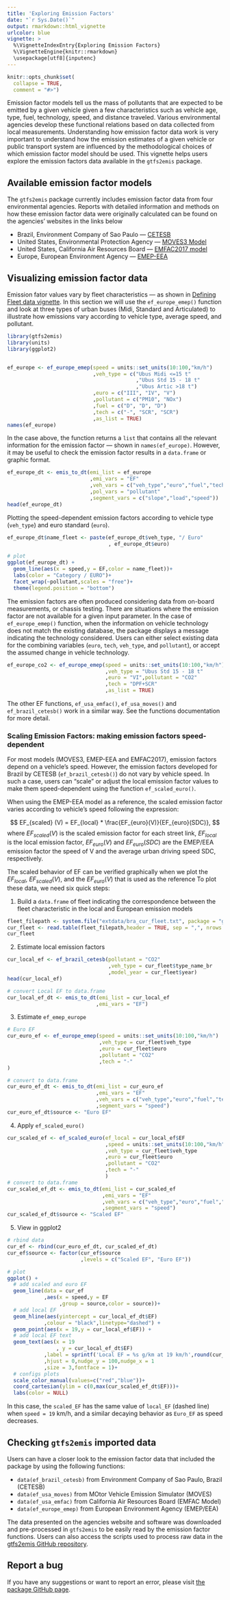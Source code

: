 ```yaml
---
title: 'Exploring Emission Factors'
date: "`r Sys.Date()`"
output: rmarkdown::html_vignette
urlcolor: blue
vignette: >
  %\VignetteIndexEntry{Exploring Emission Factors} 
  %\VignetteEngine{knitr::rmarkdown} 
  \usepackage[utf8]{inputenc}
---
```


```r
knitr::opts_chunk$set(
  collapse = TRUE,
  comment = "#>")
```

Emission factor models tell us the mass of pollutants that are expected to be emitted by a given vehicle given a few characteristics such as vehicle age, type, fuel, technology, speed, and distance traveled. Various environmental agencies develop these functional relations based on data collected from local measurements. Understanding how emission factor data work is very important to understand how the emission estimates of a given vehicle or public transport system are influenced by the methodological choices of which  emission factor model should be used. This vignette helps users explore the emission factors data available in the `gtfs2emis` package.

## Available emission factor models

The `gtfs2emis` package currently includes emission factor data from four environmental agencies. Reports with detailed information and methods on how these emission factor data were originally calculated can be found on the agencies' websites in the links below

- Brazil, Environment Company of Sao Paulo --- [CETESB](https://cetesb.sp.gov.br/veicular/)
- United States, Environmental Protection Agency --- [MOVES3 Model](https://www.epa.gov/moves)
- United States, California Air Resources Board --- [EMFAC2017 model](https://arb.ca.gov/emfac/emissions-inventory)
- Europe, European Environment Agency --- [EMEP-EEA](https://www.eea.europa.eu//publications/emep-eea-guidebook-2019)


## Visualizing emission factor data

Emission fator values vary by fleet characteristics — as shown in [Defining Fleet data vignette](https://ipeagit.github.io/gtfs2emis/articles/gtfs2emis_fleet_data.html).
In this section we will use the `ef_europe_emep()` function and look at three types of urban buses (Midi, Standard and Articulated) to illustrate how emissions vary according to vehicle type, average speed, and pollutant.

```r
library(gtfs2emis)
library(units)
library(ggplot2)


ef_europe <- ef_europe_emep(speed = units::set_units(10:100,"km/h")
                            ,veh_type = c("Ubus Midi <=15 t"
                                          ,"Ubus Std 15 - 18 t"
                                          ,"Ubus Artic >18 t")
                            ,euro = c("III", "IV", "V")
                            ,pollutant = c("PM10", "NOx")
                            ,fuel = c("D", "D", "D")
                            ,tech = c("-", "SCR", "SCR")
                            ,as_list = TRUE)
names(ef_europe)
```

In the case above, the function returns a `list` that contains all the relevant information for the emission factor --- shown in `names(ef_europe)`. However, it may be useful to check the emission factor results in a `data.frame` or graphic format. 

```r
ef_europe_dt <- emis_to_dt(emi_list = ef_europe
                           ,emi_vars = "EF"
                           ,veh_vars = c("veh_type","euro","fuel","tech")
                           ,pol_vars = "pollutant"
                           ,segment_vars = c("slope","load","speed"))
head(ef_europe_dt)
```

Plotting the speed-dependent emission factors according to vehicle type (`veh_type`) and
euro standard (`euro`).

```r
ef_europe_dt$name_fleet <- paste(ef_europe_dt$veh_type, "/ Euro"
                                 , ef_europe_dt$euro)

# plot
ggplot(ef_europe_dt) + 
  geom_line(aes(x = speed,y = EF,color = name_fleet))+
  labs(color = "Category / EURO")+
  facet_wrap(~pollutant,scales = "free")+
  theme(legend.position = "bottom")
```
<!--  666 Achei esse paragrafo confuso -->
The emission factors are often produced considering data from on-board measurements, or chassis testing. There are situations where the emission factor are not available for a given input parameter. In the case of `ef_europe_emep()` function, when the information on vehicle technology does not match the existing database, the package displays a message indicating the technology considered. Users can either select existing data for the combining variables (`euro`, `tech`, `veh_type`, and `pollutant`), or accept the assumed change in vehicle technology.

<!--  666 nao ficou indicado no texto o q esse codigo abaixo faz -->

```r
ef_europe_co2 <- ef_europe_emep(speed = units::set_units(10:100,"km/h")
                                ,veh_type = "Ubus Std 15 - 18 t"
                                ,euro = "VI",pollutant = "CO2"
                                ,tech = "DPF+SCR"
                                ,as_list = TRUE)
```

The other EF functions, `ef_usa_emfac()`, `ef_usa_moves()` and `ef_brazil_cetesb()` work in a similar way. See the functions documentation for more detail.

<!-- ```{r} -->
<!-- ef_usa_moves_list <- ef_usa_moves(pollutant = "CO2" -->
<!--                                   ,model_year = 2018 -->
<!--                                   ,reference_year = 2019 -->
<!--                                   ,speed = units::set_units(20,"km/h") -->
<!--                                   ,fuel = "D") -->
<!-- ef_usa_emfac_list <- ef_usa_emfac(pollutant = "CO2" -->
<!--                                   ,model_year = 2018 -->
<!--                                   ,reference_year = 2019 -->
<!--                                   ,speed = units::set_units(20,"km/h") -->
<!--                                   ,fuel = "D") -->
<!-- ef_brazil_list <- ef_brazil_cetesb(pollutant = "CO2" -->
<!--                                    ,veh_type = "BUS_URBAN_D" -->
<!--                                    ,model_year = 2018) -->
<!-- ``` -->

### Scaling Emission Factors: making emission factors speed-dependent

For most models (MOVES3, EMEP-EEA and EMFAC2017), emission factors depend on a vehicle's speed. However, the emission factors developed for Brazil by CETESB (`ef_brazil_cetesb()`) do not vary by vehicle speed. In such a case, users can "scale" or adjust the local emission factor values to make them speed-dependent using the function `ef_scaled_euro()`.

When using the EMEP-EEA model as a reference, the scaled emission factor varies according to vehicle's speed following the expression:

$$
EF_{scaled} (V) = EF_{local} * \frac{EF_{euro}(V)}{EF_{euro}(SDC)}, 
$$
where $EF_{scaled}(V)$ is the scaled emission factor for each street link, 
$EF_{local}$ is the local emission factor, $EF_{euro}(V)$ and $EF_{euro}(SDC)$ are the EMEP/EEA emission factor the speed of V and the average urban driving speed SDC, respectively.

The scaled behavior of EF can be verified graphically when we plot the $EF_{local}$, $EF_{scaled}(V)$, and the $EF_{euro}(V)$ that is used as the reference To plot these data, we need six quick steps:

1) Build a `data.frame` of fleet indicating the correspondence between the fleet characteristic in the local and European emission models
```r
fleet_filepath <- system.file("extdata/bra_cur_fleet.txt", package = "gtfs2emis")
cur_fleet <- read.table(fleet_filepath,header = TRUE, sep = ",", nrows = 1)
cur_fleet
```

2) Estimate local emission factors

```r
cur_local_ef <- ef_brazil_cetesb(pollutant = "CO2"
                                 ,veh_type = cur_fleet$type_name_br
                                 ,model_year = cur_fleet$year)
head(cur_local_ef)

# convert Local EF to data.frame
cur_local_ef_dt <- emis_to_dt(emi_list = cur_local_ef
                             ,emi_vars = "EF")
```

3) Estimate `ef_emep_europe`

```r
# Euro EF
cur_euro_ef <- ef_europe_emep(speed = units::set_units(10:100,"km/h")
                              ,veh_type = cur_fleet$veh_type
                              ,euro = cur_fleet$euro
                              ,pollutant = "CO2"
                              ,tech = "-"
)

# convert to data.frame
cur_euro_ef_dt <- emis_to_dt(emi_list = cur_euro_ef
                             ,emi_vars = "EF"
                             ,veh_vars = c("veh_type","euro","fuel","tech")
                             ,segment_vars = "speed")
cur_euro_ef_dt$source <- "Euro EF"
```


4) Apply `ef_scaled_euro()`


```r
cur_scaled_ef <- ef_scaled_euro(ef_local = cur_local_ef$EF
                                ,speed = units::set_units(10:100,"km/h")
                                ,veh_type = cur_fleet$veh_type
                                ,euro = cur_fleet$euro
                                ,pollutant = "CO2"
                                ,tech = "-"
                                )
# convert to data.frame
cur_scaled_ef_dt <- emis_to_dt(emi_list = cur_scaled_ef
                               ,emi_vars = "EF"
                               ,veh_vars = c("veh_type","euro","fuel","tech")
                               ,segment_vars = "speed")
cur_scaled_ef_dt$source <- "Scaled EF"
```


5) View in ggplot2

```r
# rbind data
cur_ef <- rbind(cur_euro_ef_dt, cur_scaled_ef_dt)
cur_ef$source <- factor(cur_ef$source
                        ,levels = c("Scaled EF", "Euro EF"))

# plot
ggplot() + 
  # add scaled and euro EF
  geom_line(data = cur_ef
            ,aes(x = speed,y = EF
                 ,group = source,color = source))+
  # add local EF
  geom_hline(aes(yintercept = cur_local_ef_dt$EF)
            ,colour = "black",linetype="dashed") + 
  geom_point(aes(x = 19,y = cur_local_ef$EF)) + 
  # add local EF text
  geom_text(aes(x = 19
                , y = cur_local_ef_dt$EF)
            ,label = sprintf('Local EF = %s g/km at 19 km/h',round(cur_local_ef_dt$EF,1))
            ,hjust = 0,nudge_y = 100,nudge_x = 1
            ,size = 3,fontface = 1)+
  # configs plots
  scale_color_manual(values=c("red","blue"))+
  coord_cartesian(ylim = c(0,max(cur_scaled_ef_dt$EF)))+
  labs(color = NULL)
```


In this case, the `scaled_EF` has the same value of `local_EF` (dashed line) when `speed = 19` km/h, and a similar decaying behavior as `Euro_EF` as speed decreases.

## Checking `gtfs2emis` imported data

Users can have a closer look to the emission factor data that included the package by using the following functions:

- `data(ef_brazil_cetesb)` from Environment Company of Sao Paulo, Brazil (CETESB)
- `data(ef_usa_moves)` from MOtor Vehicle Emission Simulator (MOVES)
- `data(ef_usa_emfac)` from California Air Resources Board (EMFAC Model)
- `data(ef_europe_emep)` from European Environment Agency (EMEP/EEA)

The data presented on the agencies website and software was downloaded and pre-processed
in `gtfs2emis` to be easily read by the emission factor functions. Users can also access the scripts used to process raw data in the [gtfs2emis GitHub repository](https://github.com/ipeaGIT/gtfs2emis/tree/master/data-raw). 

## Report a bug

If you have any suggestions or want to report an error, please visit [the package GitHub page](https://github.com/ipeaGIT/gtfs2emis/issues).